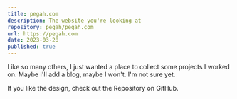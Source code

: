 ```yaml
---
title: pegah.com
description: The website you're looking at
repository: pegah/pegah.com
url: https://pegah.com
date: 2023-03-28
published: true
---
```



Like so many others, I just wanted a place to collect some projects I worked on. Maybe I'll add a blog, maybe I won't. I'm not sure yet.

If you like the design, check out the Repository on GitHub.

